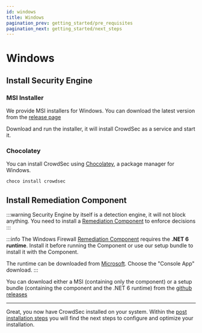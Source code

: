 ```yaml
---
id: windows
title: Windows
pagination_prev: getting_started/pre_requisites
pagination_next: getting_started/next_steps
---
```


# Windows

## Install Security Engine 

### MSI Installer

We provide MSI installers for Windows. You can download the latest version from the [release page](https://github.com/crowdsecurity/crowdsec/releases/latest)

Download and run the installer, it will install CrowdSec as a service and start it.

### Chocolatey

You can install CrowdSec using [Chocolatey](https://chocolatey.org/), a package manager for Windows.

```bash
choco install crowdsec
```

## Install Remediation Component

:::warning
Security Engine by itself is a detection engine, it will not block anything. You need to install a [Remediation Component](/bouncers/intro.md) to enforce decisions
:::

:::info
The Windows Firewall [Remediation Component](/bouncers/intro.md) requires the **.NET 6 runtime**. Install it before running the Component or use our setup bundle to install it with the Component.

The runtime can be downloaded from [Microsoft](https://dotnet.microsoft.com/en-us/download/dotnet/6.0/runtime).
Choose the "Console App" download.
:::

You can download either a MSI (containing only the component) or a setup bundle (containing the component and the .NET 6 runtime) from the [github releases](https://github.com/crowdsecurity/cs-windows-firewall-bouncer/releases)

---

Great, you now have CrowdSec installed on your system. Within the [post installation steps](/getting_started/next_steps.md) you will find the next steps to configure and optimize your installation.
